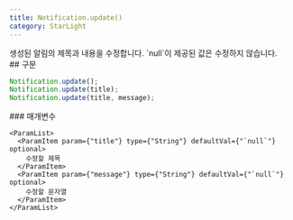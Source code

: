 ```yaml
---
title: Notification.update()
category: StarLight
---
```


<Section>
  생성된 알림의 제목과 내용을 수정합니다. `null`이 제공된 값은 수정하지 않습니다.
</Section>
<Section>
  ## 구문

  ~~~js
  Notification.update();
  Notification.update(title);
  Notification.update(title, message);
  ~~~

  <Section>
    ### 매개변수

    <ParamList>
      <ParamItem param={"title"} type={"String"} defaultVal={"`null`"} optional>
        수정할 제목
      </ParamItem>
      <ParamItem param={"message"} type={"String"} defaultVal={"`null`"} optional>
        수정할 문자열
      </ParamItem>
    </ParamList>
  </Section>
</Section>